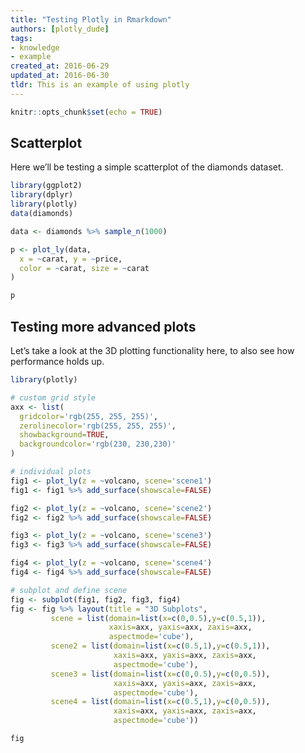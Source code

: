 ```yaml
---
title: "Testing Plotly in Rmarkdown"
authors: [plotly_dude]
tags:
- knowledge
- example
created_at: 2016-06-29
updated_at: 2016-06-30
tldr: This is an example of using plotly
---
```


```r
knitr::opts_chunk$set(echo = TRUE)
```

## Scatterplot

Here we'll be testing a simple scatterplot of the diamonds dataset.

```r
library(ggplot2)
library(dplyr)
library(plotly)
data(diamonds)

data <- diamonds %>% sample_n(1000)

p <- plot_ly(data,
  x = ~carat, y = ~price,
  color = ~carat, size = ~carat
)

p
```

## Testing more advanced plots

Let's take a look at the 3D plotting functionality here, to also see how performance holds up.

```r
library(plotly)

# custom grid style
axx <- list(
  gridcolor='rgb(255, 255, 255)',
  zerolinecolor='rgb(255, 255, 255)',
  showbackground=TRUE,
  backgroundcolor='rgb(230, 230,230)'
)

# individual plots
fig1 <- plot_ly(z = ~volcano, scene='scene1') 
fig1 <- fig1 %>% add_surface(showscale=FALSE)

fig2 <- plot_ly(z = ~volcano, scene='scene2') 
fig2 <- fig2 %>% add_surface(showscale=FALSE)

fig3 <- plot_ly(z = ~volcano, scene='scene3') 
fig3 <- fig3 %>% add_surface(showscale=FALSE)

fig4 <- plot_ly(z = ~volcano, scene='scene4') 
fig4 <- fig4 %>% add_surface(showscale=FALSE)

# subplot and define scene
fig <- subplot(fig1, fig2, fig3, fig4) 
fig <- fig %>% layout(title = "3D Subplots",
         scene = list(domain=list(x=c(0,0.5),y=c(0.5,1)),
                      xaxis=axx, yaxis=axx, zaxis=axx,
                      aspectmode='cube'),
         scene2 = list(domain=list(x=c(0.5,1),y=c(0.5,1)),
                       xaxis=axx, yaxis=axx, zaxis=axx,
                       aspectmode='cube'),
         scene3 = list(domain=list(x=c(0,0.5),y=c(0,0.5)),
                       xaxis=axx, yaxis=axx, zaxis=axx,
                       aspectmode='cube'),
         scene4 = list(domain=list(x=c(0.5,1),y=c(0,0.5)),
                       xaxis=axx, yaxis=axx, zaxis=axx,
                       aspectmode='cube'))

fig
```


